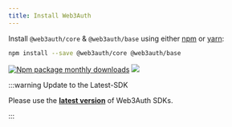 ```yaml
---
title: Install Web3Auth
---
```


Install `@web3auth/core` & `@web3auth/base` using either [npm](https://www.npmjs.com/package/@web3auth/core) or
[yarn](https://yarnpkg.com/package/@web3auth/core):

```bash npm2yarn
npm install --save @web3auth/core @web3auth/base
```

[![Npm package monthly downloads](https://badgen.net/npm/dm/@web3auth/core)](https://www.npmjs.com/package/@web3auth/core)
[![](https://data.jsdelivr.com/v1/package/npm/@web3auth/core/badge)](https://www.jsdelivr.com/package/npm/@web3auth/core)

:::warning Update to the Latest-SDK

Please use the **[latest version](https://www.npmjs.com/package/@web3auth/core)** of Web3Auth SDKs.

:::
